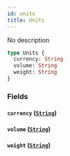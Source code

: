 ```yaml
---
id: units
title: Units
---
```


No description

```graphql
type Units {
  currency: String
  volume: String
  weight: String
}
```

### Fields

#### `currency` ([`String`](../../rate-service/scalars/string))

#### `volume` ([`String`](../../rate-service/scalars/string))

#### `weight` ([`String`](../../rate-service/scalars/string))
